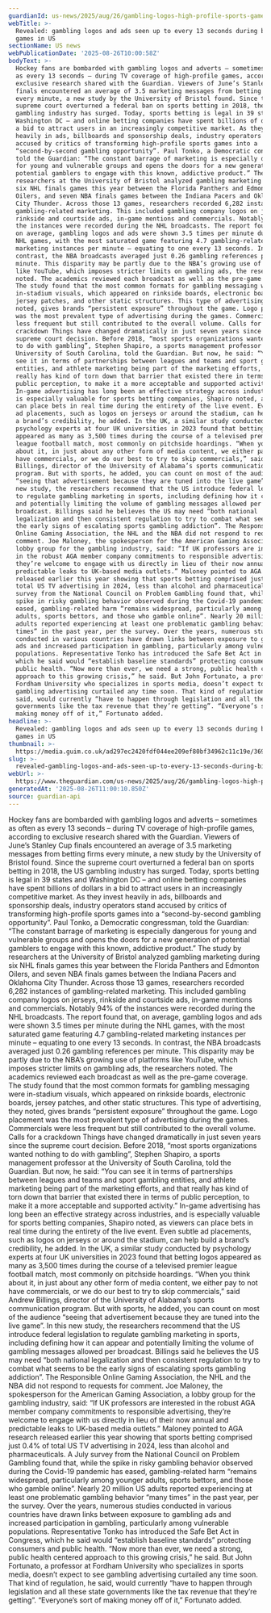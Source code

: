 ```yaml
---
guardianId: us-news/2025/aug/26/gambling-logos-high-profile-sports-games
webTitle: >-
  Revealed: gambling logos and ads seen up to every 13 seconds during big sports
  games in US
sectionName: US news
webPublicationDate: '2025-08-26T10:00:58Z'
bodyText: >-
  Hockey fans are bombarded with gambling logos and adverts – sometimes as often
  as every 13 seconds – during TV coverage of high-profile games, according to
  exclusive research shared with the Guardian. Viewers of June’s Stanley Cup
  finals encountered an average of 3.5 marketing messages from betting firms
  every minute, a new study by the University of Bristol found. Since the
  supreme court overturned a federal ban on sports betting in 2018, the US
  gambling industry has surged. Today, sports betting is legal in 39 states and
  Washington DC – and online betting companies have spent billions of dollars in
  a bid to attract users in an increasingly competitive market. As they invest
  heavily in ads, billboards and sponsorship deals, industry operators stand
  accused by critics of transforming high-profile sports games into a
  “second-by-second gambling opportunity”. Paul Tonko, a Democratic congressman,
  told the Guardian: “The constant barrage of marketing is especially dangerous
  for young and vulnerable groups and opens the doors for a new generation of
  potential gamblers to engage with this known, addictive product.” The study by
  researchers at the University of Bristol analyzed gambling marketing during
  six NHL finals games this year between the Florida Panthers and Edmonton
  Oilers, and seven NBA finals games between the Indiana Pacers and Oklahoma
  City Thunder. Across those 13 games, researchers recorded 6,282 instances of
  gambling-related marketing. This included gambling company logos on jerseys,
  rinkside and courtside ads, in-game mentions and commercials. Notably 94% of
  the instances were recorded during the NHL broadcasts. The report found that,
  on average, gambling logos and ads were shown 3.5 times per minute during the
  NHL games, with the most saturated game featuring 4.7 gambling-related
  marketing instances per minute – equating to one every 13 seconds. In
  contrast, the NBA broadcasts averaged just 0.26 gambling references per
  minute. This disparity may be partly due to the NBA’s growing use of platforms
  like YouTube, which imposes stricter limits on gambling ads, the researchers
  noted. The academics reviewed each broadcast as well as the pre-game coverage.
  The study found that the most common formats for gambling messaging were
  in-stadium visuals, which appeared on rinkside boards, electronic boards,
  jersey patches, and other static structures. This type of advertising, they
  noted, gives brands “persistent exposure” throughout the game. Logo placement
  was the most prevalent type of advertising during the games. Commercials were
  less frequent but still contributed to the overall volume. Calls for a
  crackdown Things have changed dramatically in just seven years since the
  supreme court decision. Before 2018, “most sports organizations wanted nothing
  to do with gambling”, Stephen Shapiro, a sports management professor at the
  University of South Carolina, told the Guardian. But now, he said: “You can
  see it in terms of partnerships between leagues and teams and sport gambling
  entities, and athlete marketing being part of the marketing efforts, and that
  really has kind of torn down that barrier that existed there in terms of
  public perception, to make it a more acceptable and supported activity.”
  In-game advertising has long been an effective strategy across industries, and
  is especially valuable for sports betting companies, Shapiro noted, as viewers
  can place bets in real time during the entirety of the live event. Even subtle
  ad placements, such as logos on jerseys or around the stadium, can help build
  a brand’s credibility, he added. In the UK, a similar study conducted by
  psychology experts at four UK universities in 2023 found that betting logos
  appeared as many as 3,500 times during the course of a televised premier
  league football match, most commonly on pitchside hoardings. “When you think
  about it, in just about any other form of media content, we either pay to not
  have commercials, or we do our best to try to skip commercials,” said Andrew
  Billings, director of the University of Alabama’s sports communication
  program. But with sports, he added, you can count on most of the audience
  “seeing that advertisement because they are tuned into the live game”. In this
  new study, the researchers recommend that the US introduce federal legislation
  to regulate gambling marketing in sports, including defining how it can appear
  and potentially limiting the volume of gambling messages allowed per
  broadcast. Billings said he believes the US may need “both national
  legalization and then consistent regulation to try to combat what seems to be
  the early signs of escalating sports gambling addiction”. The Responsible
  Online Gaming Association, the NHL and the NBA did not respond to requests for
  comment. Joe Maloney, the spokesperson for the American Gaming Association, a
  lobby group for the gambling industry, said: “If UK professors are interested
  in the robust AGA member company commitments to responsible advertising,
  they’re welcome to engage with us directly in lieu of their now annual and
  predictable leaks to UK-based media outlets.” Maloney pointed to AGA research
  released earlier this year showing that sports betting comprised just 0.4% of
  total US TV advertising in 2024, less than alcohol and pharmaceuticals. A July
  survey from the National Council on Problem Gambling found that, while the
  spike in risky gambling behavior observed during the Covid-19 pandemic has
  eased, gambling-related harm “remains widespread, particularly among younger
  adults, sports bettors, and those who gamble online”. Nearly 20 million US
  adults reported experiencing at least one problematic gambling behavior “many
  times” in the past year, per the survey. Over the years, numerous studies
  conducted in various countries have drawn links between exposure to gambling
  ads and increased participation in gambling, particularly among vulnerable
  populations. Representative Tonko has introduced the Safe Bet Act in Congress,
  which he said would “establish baseline standards” protecting consumers and
  public health. “Now more than ever, we need a strong, public health centered
  approach to this growing crisis,” he said. But John Fortunato, a professor at
  Fordham University who specializes in sports media, doesn’t expect to see
  gambling advertising curtailed any time soon. That kind of regulation, he
  said, would currently “have to happen through legislation and all these state
  governments like the tax revenue that they’re getting”. “Everyone’s sort of
  making money off of it,” Fortunato added.
headline: >-
  Revealed: gambling logos and ads seen up to every 13 seconds during big sports
  games in US
thumbnail: >-
  https://media.guim.co.uk/ad297ec2420fdf044ee209ef80bf34962c11c19e/369_0_3016_2414/500.jpg
slug: >-
  revealed-gambling-logos-and-ads-seen-up-to-every-13-seconds-during-big-sports-games-in-us
webUrl: >-
  https://www.theguardian.com/us-news/2025/aug/26/gambling-logos-high-profile-sports-games
generatedAt: '2025-08-26T11:00:10.850Z'
source: guardian-api
---
```

Hockey fans are bombarded with gambling logos and adverts – sometimes as often as every 13 seconds – during TV coverage of high-profile games, according to exclusive research shared with the Guardian. Viewers of June’s Stanley Cup finals encountered an average of 3.5 marketing messages from betting firms every minute, a new study by the University of Bristol found. Since the supreme court overturned a federal ban on sports betting in 2018, the US gambling industry has surged. Today, sports betting is legal in 39 states and Washington DC – and online betting companies have spent billions of dollars in a bid to attract users in an increasingly competitive market. As they invest heavily in ads, billboards and sponsorship deals, industry operators stand accused by critics of transforming high-profile sports games into a “second-by-second gambling opportunity”. Paul Tonko, a Democratic congressman, told the Guardian: “The constant barrage of marketing is especially dangerous for young and vulnerable groups and opens the doors for a new generation of potential gamblers to engage with this known, addictive product.” The study by researchers at the University of Bristol analyzed gambling marketing during six NHL finals games this year between the Florida Panthers and Edmonton Oilers, and seven NBA finals games between the Indiana Pacers and Oklahoma City Thunder. Across those 13 games, researchers recorded 6,282 instances of gambling-related marketing. This included gambling company logos on jerseys, rinkside and courtside ads, in-game mentions and commercials. Notably 94% of the instances were recorded during the NHL broadcasts. The report found that, on average, gambling logos and ads were shown 3.5 times per minute during the NHL games, with the most saturated game featuring 4.7 gambling-related marketing instances per minute – equating to one every 13 seconds. In contrast, the NBA broadcasts averaged just 0.26 gambling references per minute. This disparity may be partly due to the NBA’s growing use of platforms like YouTube, which imposes stricter limits on gambling ads, the researchers noted. The academics reviewed each broadcast as well as the pre-game coverage. The study found that the most common formats for gambling messaging were in-stadium visuals, which appeared on rinkside boards, electronic boards, jersey patches, and other static structures. This type of advertising, they noted, gives brands “persistent exposure” throughout the game. Logo placement was the most prevalent type of advertising during the games. Commercials were less frequent but still contributed to the overall volume. Calls for a crackdown Things have changed dramatically in just seven years since the supreme court decision. Before 2018, “most sports organizations wanted nothing to do with gambling”, Stephen Shapiro, a sports management professor at the University of South Carolina, told the Guardian. But now, he said: “You can see it in terms of partnerships between leagues and teams and sport gambling entities, and athlete marketing being part of the marketing efforts, and that really has kind of torn down that barrier that existed there in terms of public perception, to make it a more acceptable and supported activity.” In-game advertising has long been an effective strategy across industries, and is especially valuable for sports betting companies, Shapiro noted, as viewers can place bets in real time during the entirety of the live event. Even subtle ad placements, such as logos on jerseys or around the stadium, can help build a brand’s credibility, he added. In the UK, a similar study conducted by psychology experts at four UK universities in 2023 found that betting logos appeared as many as 3,500 times during the course of a televised premier league football match, most commonly on pitchside hoardings. “When you think about it, in just about any other form of media content, we either pay to not have commercials, or we do our best to try to skip commercials,” said Andrew Billings, director of the University of Alabama’s sports communication program. But with sports, he added, you can count on most of the audience “seeing that advertisement because they are tuned into the live game”. In this new study, the researchers recommend that the US introduce federal legislation to regulate gambling marketing in sports, including defining how it can appear and potentially limiting the volume of gambling messages allowed per broadcast. Billings said he believes the US may need “both national legalization and then consistent regulation to try to combat what seems to be the early signs of escalating sports gambling addiction”. The Responsible Online Gaming Association, the NHL and the NBA did not respond to requests for comment. Joe Maloney, the spokesperson for the American Gaming Association, a lobby group for the gambling industry, said: “If UK professors are interested in the robust AGA member company commitments to responsible advertising, they’re welcome to engage with us directly in lieu of their now annual and predictable leaks to UK-based media outlets.” Maloney pointed to AGA research released earlier this year showing that sports betting comprised just 0.4% of total US TV advertising in 2024, less than alcohol and pharmaceuticals. A July survey from the National Council on Problem Gambling found that, while the spike in risky gambling behavior observed during the Covid-19 pandemic has eased, gambling-related harm “remains widespread, particularly among younger adults, sports bettors, and those who gamble online”. Nearly 20 million US adults reported experiencing at least one problematic gambling behavior “many times” in the past year, per the survey. Over the years, numerous studies conducted in various countries have drawn links between exposure to gambling ads and increased participation in gambling, particularly among vulnerable populations. Representative Tonko has introduced the Safe Bet Act in Congress, which he said would “establish baseline standards” protecting consumers and public health. “Now more than ever, we need a strong, public health centered approach to this growing crisis,” he said. But John Fortunato, a professor at Fordham University who specializes in sports media, doesn’t expect to see gambling advertising curtailed any time soon. That kind of regulation, he said, would currently “have to happen through legislation and all these state governments like the tax revenue that they’re getting”. “Everyone’s sort of making money off of it,” Fortunato added.
